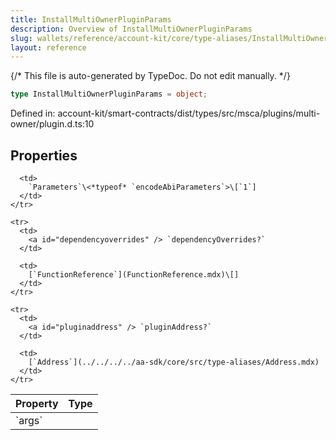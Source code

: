 ```yaml
---
title: InstallMultiOwnerPluginParams
description: Overview of InstallMultiOwnerPluginParams
slug: wallets/reference/account-kit/core/type-aliases/InstallMultiOwnerPluginParams
layout: reference
---
```


{/* This file is auto-generated by TypeDoc. Do not edit manually. */}

```ts
type InstallMultiOwnerPluginParams = object;
```

Defined in: account-kit/smart-contracts/dist/types/src/msca/plugins/multi-owner/plugin.d.ts:10

## Properties

<table>
  <thead>
    <tr>
      <th align="left">Property</th>
      <th align="left">Type</th>
    </tr>
  </thead>

  <tbody>
    <tr>
      <td>
        <a id="args" /> `args`
      </td>

      <td>
        `Parameters`\<*typeof* `encodeAbiParameters`>\[`1`]
      </td>
    </tr>

    <tr>
      <td>
        <a id="dependencyoverrides" /> `dependencyOverrides?`
      </td>

      <td>
        [`FunctionReference`](FunctionReference.mdx)\[]
      </td>
    </tr>

    <tr>
      <td>
        <a id="pluginaddress" /> `pluginAddress?`
      </td>

      <td>
        [`Address`](../../../../aa-sdk/core/src/type-aliases/Address.mdx)
      </td>
    </tr>

  </tbody>
</table>
